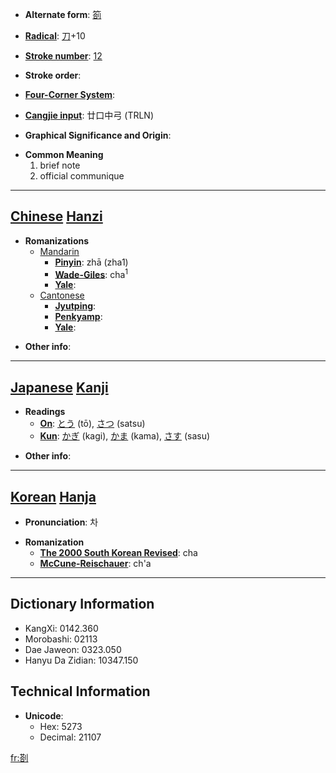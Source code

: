 * '''Alternate form''': [[箚]]

* '''[[Wiktionary:Chinese radical index| Radical]]''': [[Wiktionary:Chinese radical index 刀|刀]]+10

* '''[[Wiktionary:Chinese total strokes index|Stroke number]]''': [[Wiktionary:Chinese total strokes index 12|12]]

* '''Stroke order''': 

* '''[[Wiktionary:Chinese four corner index|Four-Corner System]]''': 

* '''[[Wiktionary:Chinese Cangjie index|Cangjie input]]''': 廿口中弓 (TRLN)

* '''Graphical Significance and Origin''': 

* '''Common Meaning'''
*#brief note
*# official communique


----

== [[Chinese]] [[Hanzi]] ==

* '''Romanizations'''
** [[Mandarin]]
*** '''[[Pinyin]]''': zhā (zha1)
*** '''[[Wade-Giles]]''': cha<sup>1</sup>
*** '''[[Yale]]''': 
**[[Cantonese]]
***'''[[Jyutping]]''':
***'''[[Penkyamp]]''': 
***'''[[Yale]]''': 

* '''Other info''': 

----

== [[Japanese]] [[Kanji]] ==

* '''Readings'''
** '''[[On]]''': [[とう]] (tō), [[さつ]] (satsu)
** '''[[Kun]]''': [[かぎ]] (kagi), [[かま]] (kama), [[さす]] (sasu)

* '''Other info''':  

----

== [[Korean]] [[Hanja]] ==

* '''Pronunciation''': 차

* '''Romanization'''
** '''[[The 2000 South Korean Revised Romanization|The 2000 South Korean Revised]]''': cha
** '''[[McCune-Reischauer]]''': ch'a

----

== Dictionary Information ==

* KangXi: 0142.360
* Morobashi: 02113
* Dae Jaweon: 0323.050
* Hanyu Da Zidian: 10347.150

== Technical Information ==

* '''Unicode''':
** Hex: 5273
** Decimal: 21107

[[fr:剳]]